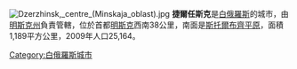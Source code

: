 [[File:Dzerzhinsk,_centre_(Minskaja_oblast).jpg|thumb]]
'''捷爾任斯克'''是[[白俄羅斯|白俄羅斯]]的城市，由[[明斯克州|明斯克州]]負責管轄，位於首都[[明斯克|明斯克]]西南38公里，南面是[[斯托爾布齊平原|斯托爾布齊平原]]，面積1,189平方公里，2009年人口25,164。

{{coord|53|41|N|27|09|E|region:BY_type:city|display=title}}

{{Belarus-geo-stub}}

[[Category:白俄羅斯城市|Category:白俄羅斯城市]]